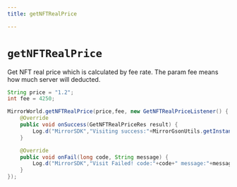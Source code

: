 ```yaml
---
title: getNFTRealPrice

---
```


# `getNFTRealPrice`
Get NFT real price which is calculated by fee rate. The param fee means how much server will deducted.

```java
String price = "1.2";
int fee = 4250;

MirrorWorld.getNFTRealPrice(price,fee, new GetNFTRealPriceListener() {
    @Override
    public void onSuccess(GetNFTRealPriceRes result) {
        Log.d("MirrorSDK","Visiting success:"+MirrorGsonUtils.getInstance().toJson(result));
    }

    @Override
    public void onFail(long code, String message) {
        Log.d("MirrorSDK","Visit Failed! code:"+code+" message:"+message);
    }
});
```
